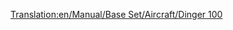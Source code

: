 [[Translation:en/Manual/Base Set/Aircraft/Dinger 100]]
{{en/Manual/Base Set/Aircraft/Aircraft|Cost=34.863 (69,726)
|Speed=947 kph (592 MPH)
|Annual=4.078 (8,156)
|Designed=1986
|Lifespan=20
|Capacity=85 passengers & 10 bags of mail
|Description=Standard jet plane, this fast plane will work on small airports and the commuter airport.
|Real-life=Fokker 100
}}